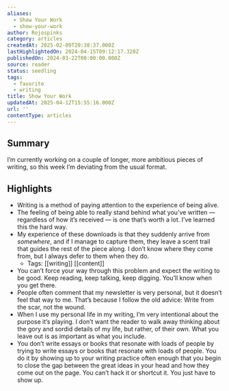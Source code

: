 ```yaml
---
aliases:
  - Show Your Work
  - show-your-work
author: Rojospinks
category: articles
createdAt: 2025-02-09T20:38:37.000Z
lastHighlightedOn: 2024-04-15T09:12:17.320Z
publishedOn: 2024-03-22T00:00:00.000Z
source: reader
status: seedling
tags:
  - favorite
  - writing
title: Show Your Work
updatedAt: 2025-04-12T15:55:16.000Z
url: ''
contentType: articles
---
```

## Summary

I’m currently working on a couple of longer, more ambitious pieces of writing, so this week I’m deviating from the usual format.

## Highlights

- Writing is a method of paying attention to the experience of being alive.
- The feeling of being able to really stand behind what you’ve written — regardless of how it’s received — is one that’s worth a lot. I’ve learned this the hard way.
- My experience of these downloads is that they suddenly arrive from _somewhere_, and if I manage to capture them, they leave a scent trail that guides the rest of the piece along. I don’t know where they come from, but I always defer to them when they do.
    - Tags: [[writing]] [[content]]
- You can’t force your way through this problem and expect the writing to be good. Keep reading, keep talking, keep digging. You’ll know when you get there.
- People often comment that my newsletter is very personal, but it doesn’t feel that way to me. That’s because I follow the old advice: Write from the scar, not the wound.
- When I use my personal life in my writing, I’m very intentional about the purpose it’s playing. I don’t want the reader to walk away thinking about the gory and sordid details of my life, but rather, of their own. What you leave out is as important as what you include.
- You don’t write essays or books that resonate with loads of people by trying to write essays or books that resonate with loads of people. You do it by showing up to your writing practice often enough that you begin to close the gap between the great ideas in your head and how they come out on the page. You can’t hack it or shortcut it. You just have to show up.
